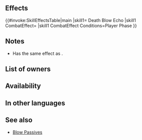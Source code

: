 {{Passive
|name=Death Blow Echo
|type=X
|exclusive=0
|canUseWeapon={{WeaponList|exclude=Staff}}
|canUseMove={{MoveList|All}}
|1name=Death Blow Echo
|1tagid=SID_響・鬼神の一撃
|1effect=If unit initiates combat, grants Atk+4 to unit during combat.
|1cost=0
|1required=-
}}
==Effects==
{{#invoke:SkillEffectsTable|main
|skill1={{Si|Death Blow Echo}} Death Blow Echo
|skill1 CombatEffect={{SkillEffectText|Temporary buffs|Atk|4}}
|skill1 CombatEffect Conditions=Player Phase
}}
==Notes==
* Has the same effect as {{St|Death Blow 2}}.
{{IfUnitInitiates}}
{{Temporary buffs}}

==List of owners==
{{Skill Hero List}}
{{NoInheritHeroes}}

==Availability==
{{PassiveFocusList}}
{{PassiveDistributionList}}
{{PassiveCombatManualList}}
==In other languages==
{{OtherLanguages
|japanese=響・鬼神の一撃
|german=Hall ins Schwarze
|spanishEU=Eco golpe mortal
|spanishLA=Eco golpe mortal
|french=Symb. coup fatal
|italian=Eco colpo mort.
|chineseTW=響・鬼神一擊
|portuguese=Eco golpe mortal
}}
==See also==
* [[Blow Passives]]
{{Passives Navbox|X}}